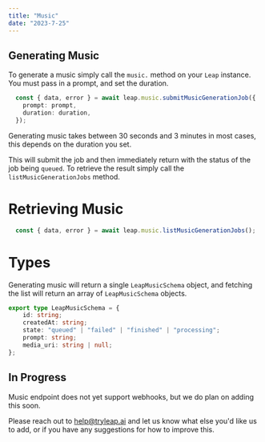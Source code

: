 ```yaml
---
title: "Music"
date: "2023-7-25"
---
```




## Generating Music

To generate a music simply call the `music.` method on your `Leap` instance. You must pass in a prompt, and set the duration. 

```ts copy
  const { data, error } = await leap.music.submitMusicGenerationJob({
    prompt: prompt,
    duration: duration,
  });
```

Generating music takes between 30 seconds and 3 minutes in most cases, this depends on the duration you set. 

This will submit the job and then immediately return with the status of the job being `queued`. To retrieve the result simply call the `listMusicGenerationJobs` method. 

# Retrieving Music

```ts copy
  const { data, error } = await leap.music.listMusicGenerationJobs();
```

# Types

Generating music will return a single `LeapMusicSchema` object, and fetching the list will return an array of `LeapMusicSchema` objects.

```ts copy
export type LeapMusicSchema = {
    id: string;
    createdAt: string;
    state: "queued" | "failed" | "finished" | "processing";
    prompt: string;
    media_uri: string | null;
};
```

## In Progress

Music endpoint does not yet support webhooks, but we do plan on adding this soon.

Please reach out to help@tryleap.ai and let us know what else you'd like us to add, or if you have any suggestions for how to improve this.
